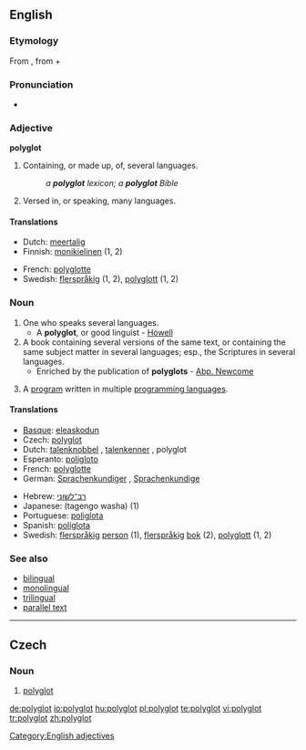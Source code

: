 ==English==

===Etymology===
From {{etyl|lang=grc|en}} {{term|πολύγλωττος||lang=grc|tr=poluglottos}}, from {{term|πολύς||tr=polus|lang=grc|many}} + {{term|γλῶττα||lang=grc|tr=glōtta|tongue", "language}}

===Pronunciation===
* {{IPA|/pɒliːglɒt/}}

===Adjective===
'''polyglot'''

# Containing, or made up, of, several languages.
#: ''a '''polyglot''' lexicon; a '''polyglot''' Bible''
# Versed in, or speaking, many languages.

====Translations====
{{top}}
* Dutch: [[meertalig]]
* Finnish: [[monikielinen]] (1, 2)
{{mid}}
* French: [[polyglotte]]
* Swedish: [[flerspråkig]] (1, 2), [[polyglott]] (1, 2)
{{bottom}}

===Noun===
{{en-noun|polyglots}}

# One who speaks several languages.
#* A '''polyglot''', or good linguist - [[Howell]]
# A book containing several versions of the same text, or containing the same subject matter in several languages; esp., the Scriptures in several languages.
#* Enriched by the publication of '''polyglots''' - [[Abp. Newcome]]
# {{computer programming}} A [[program]] written in multiple [[programming language]]s.

====Translations====
{{checktrans-top}}
* [[Basque]]: [[eleaskodun]]
* Czech: [[#Czech|polyglot]] {{m}}
* Dutch: [[talenknobbel]] {{m|f}}, [[talenkenner]] {{m|f}}, polyglot {{m|f}}
* Esperanto: [[poligloto]]
* French: [[polyglotte]] {{m|f}}
* German: [[Sprachenkundiger]] {{m}}, [[Sprachenkundige]] {{f}}
{{trans-mid}}
* Hebrew: [[רב־לשוני]]
* Japanese: {{Jpan|[[多言語話者]]}} (tagengo washa) (1)
* Portuguese: [[poliglota]] {{m|f}}
* Spanish: [[políglota]] {{m}}
* Swedish: [[flerspråkig]] [[person]] {{c}} (1), [[flerspråkig]] [[bok]] {{c}} (2), [[polyglott]] {{c}} (1, 2)
{{trans-bottom}}

===See also===
* [[bilingual]]
* [[monolingual]]
* [[trilingual]]
* [[parallel text]]

[[Category:English adjectives]]

----

==Czech==

===Noun===
{{cs-noun|g=m}}

# [[#English|polyglot]]

[[de:polyglot]]
[[io:polyglot]]
[[hu:polyglot]]
[[pl:polyglot]]
[[te:polyglot]]
[[vi:polyglot]]
[[tr:polyglot]]
[[zh:polyglot]]